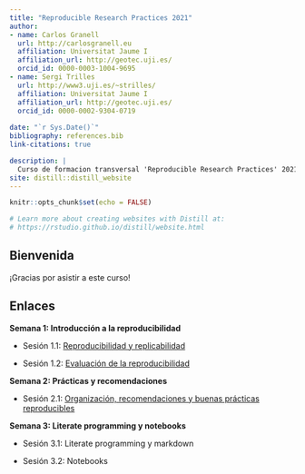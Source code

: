 ```yaml
---
title: "Reproducible Research Practices 2021"
author:
- name: Carlos Granell
  url: http://carlosgranell.eu
  affiliation: Universitat Jaume I
  affiliation_url: http://geotec.uji.es/
  orcid_id: 0000-0003-1004-9695
- name: Sergi Trilles
  url: http://www3.uji.es/~strilles/
  affiliation: Universitat Jaume I
  affiliation_url: http://geotec.uji.es/
  orcid_id: 0000-0002-9304-0719
  
date: "`r Sys.Date()`"
bibliography: references.bib
link-citations: true

description: |
  Curso de formacion transversal 'Reproducible Research Practices' 2021 (RRP 21) 
site: distill::distill_website
---
```


```r
knitr::opts_chunk$set(echo = FALSE)

# Learn more about creating websites with Distill at:
# https://rstudio.github.io/distill/website.html

```

## Bienvenida

¡Gracias por asistir a este curso!

## Enlaces

**Semana 1: Introducción a la reproducibilidad**

-   Sesión 1.1: [Reproducibilidad y replicabilidad](sesion11.html)

-   Sesión 1.2: [Evaluación de la reproducibilidad](sesion12.html)

**Semana 2: Prácticas y recomendaciones**

-   Sesión 2.1: [Organización, recomendaciones y buenas prácticas reproducibles](sesion21.html)

**Semana 3: Literate programming y notebooks**

-   Sesión 3.1: Literate programming y markdown

-   Sesión 3.2: Notebooks
